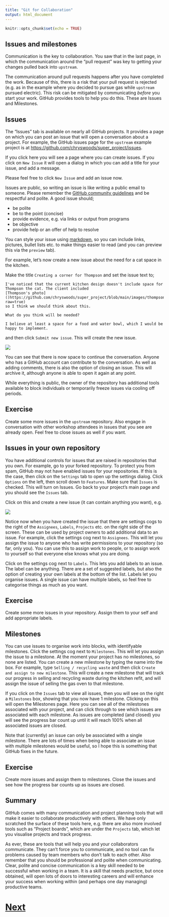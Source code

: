 ```yaml
---
title: "Git for Collaboration"
output: html_document
---
```


```r
knitr::opts_chunk$set(echo = TRUE)
```

## Issues and milestones

Communication is the key to collaboration. You saw that in the last page, in which the communication 
around the "pull request" was key to getting your changes pulled back into `upstream`.

The communication around pull requests happens after you have completed the work. Because of this,
there is a risk that your pull request is rejected (e.g. as in the example where you decided to 
pursue gas while `upstream` pursued electric). This risk can be mitigated by communicating
*before* you start your work. GitHub provides tools to help you do this. These
are Issues and Milestones.

## Issues

The "Issues" tab is available on nearly all GitHub projects. It provides a page on which you can
post an issue that will open a conversation about a project. For example, the GitHub issues
page for the `upstream` example project is at 
[https://github.com/chryswoods/super_project/issues](https://github.com/chryswoods/super_project/issues).

If you click here you will see a page where you can create issues. If you click on `New Issue`
it will open a dialog in which you can add a title for your issue, and add a message.

Please feel free to click `New Issue` and add an issue now.

Issues are public, so writing an issue is like writing a public email to someone. Please remember
the [GitHub community guidelines](https://docs.github.com/articles/github-community-guidelines)
and be respectful and polite. A good issue should;

* be polite
* be to the point (concise)
* provide evidence, e.g. via links or output from programs
* be objective
* provide help or an offer of help to resolve

You can style your issue using [markdown](https://www.markdownguide.org), so you can include
links, pictures, bullet lists etc. to make things easier to read (and you can preview this
via the `preview` tab).

For example, let's now create a new issue about the need for a cat space in the kitchen.

Make the title `Creating a corner for Thompson` and set the issue text to;

```
I've noticed that the current kitchen design doesn't include space for 
Thompson the cat. The client included 
[Thompson's photo]()https://github.com/chryswoods/super_project/blob/main/images/thompson.jpg?raw=true) 
so I think we should think about this.

What do you think will be needed?

I believe at least a space for a food and water bowl, which I would be happy to implement.
```

and then click `Submit new issue`. This will create the new issue. 

![](images/thompson_issue.jpg)

You can see that there is now space to continue the conversation. Anyone who has a GitHub account
can contribute to the conversation. As well as adding comments, there is also the option
of closing an issue. This will archive it, although anyone is able to open it again at any point.

While everything is public, the owner of the repository has additional tools available to 
block individuals or temporarily freeze issues via cooling off periods.

## Exercise

Create some more issues in the `upstream` repository. Also engage in conversation with other workshop
attendees in issues that you see are already open. Feel free to close issues as well if you want.

## Issues in your own repository

You have additional controls for issues that are raised in repositories that you own. For example,
go to your forked repository. To
protect you from spam, GitHub may not have enabled issues for your repositories. If this is the
case, then click on the `Settings` tab to open up the settings dialog. Click `Options` on the left,
then scroll down to `Features`. Make sure that `Issues` is checked. This will turn on Issues.
Go back to your project's main page and you should see the `Issues` tab.

Click on this and create a new issue (it can contain anything you want), e.g.

![](images/gas_issue.jpg)

Notice now when you have created the issue that there are settings cogs to the right of the 
`Assignees`, `Labels`, `Projects` etc. on the right side of the screen. These can be used 
by project owners to add additional data to an issue. For example, click the settings cog
next to `Assignees`. This will let you assign the issue to anyone who has write permissions
to your repository (so far, only you). You can use this to assign work to people, or to
assign work to yourself so that everyone else knows what you are doing.

Click on the settings cog next to `Labels`. This lets you add labels to an issue. The label can
be anything. There are a set of suggested labels, but also the option of creating your own
labels at the bottom of the list. Labels let you organise issues. A single issue can have
multiple labels, so feel free to categorise things as much as you want.

## Exercise

Create some more issues in your repository. Assign them to your self and add appropriate labels.

## Milestones

You can use issues to organise work into blocks, with identifyable milestones. Click the settings
cog next to `Milestones`. This will let you assign the issue to a milestone. At the moment
your project has no milestones, so none are listed. You can create a new milestone by
typing the name into the box. For example, type `Selling / recycling waste` and then click
`Create and assign to new milestone`. This will create a new milestone that will track our
progress in selling and recycling waste during the kitchen refit, and will assign the issue
of selling the gas oven to that milestone.

If you click on the `Issues` tab to view all issues, then you will see on the right a `Milestones`
box, showing that you now have 1 milestone. Clicking on this will open the Milestones page.
Here you can see all of the milestones associated with your project, and can click through
to see which issues are associated with each milestone. As issues are completed (and closed)
you will see the progress bar count up until it will reach 100% when all 
associated issues are closed.

Note that (currently) an issue can only be associated with a single milestone. There are lots
of times when being able to associate an issue with multiple milestones would be useful,
so I hope this is something that GitHub fixes in the future.

## Exercise

Create more issues and assign them to milestones. Close the issues and see how the 
progress bar counts up as issues are closed.

## Summary

GitHub comes with many communication and project planning tools that will make it easier
to collaborate productively with others. We have only scratched the surface of these
tools here, e.g. there are also more involved tools such as "Project boards", which 
are under the `Projects` tab, which let you visualise projects and track progress.

As ever, these are tools that will help you and your collaborators communicate.
They can't force you to communicate, and no tool can fix problems caused by team
members who don't talk to each other. Also remember that you should be professional
and polite when communicating. Clear, polite and concise communication is a key skill
needed to be successful when working in a team. It is a skill that needs practice,
but once obtained, will open lots of doors to interesting careers and will enhance
your success when working within (and perhaps one day managing) productive teams.

# [Next](blaming.html)

